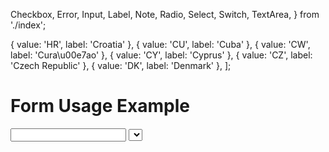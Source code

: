
  Checkbox,
  Error,
  Input,
  Label,
  Note,
  Radio,
  Select,
  Switch,
  TextArea,
} from './index';

  { value: 'HR', label: 'Croatia' },
  { value: 'CU', label: 'Cuba' },
  { value: 'CW', label: 'Cura\u00e7ao' },
  { value: 'CY', label: 'Cyprus' },
  { value: 'CZ', label: 'Czech Republic' },
  { value: 'DK', label: 'Denmark' },
];

<Meta title="components/forms/Example" />

# Form Usage Example

<Canvas>
  <DSProvider>
    <form>
      <Stack gap="md">
        <Stack>
          <Label />
          <Input type="text" isInvalid />
          <Error />
        </Stack>
        <Stack>
          <Label />
          <Select options={options} />
          <Note />
        </Stack>
        <Stack>
          <Label />
          <Stack gap="xs">
            <Radio label="species" name="human" radioId="Human" value="human" />
            <Radio
              label="species"
              name="animal"
              radioId="Animal"
              value="animal"
            />
          </Stack>
        </Stack>
        <Stack>
          <Label />
          <Stack gap="xs">
            <Checkbox
              checkboxId="hobbies"
              label="reading"
              name="Reading"
              value="reading"
            />
            <Checkbox
              checkboxId="hobbies"
              label="sleeping"
              name="Sleeping"
              value="sleeping"
            />
            <Checkbox
              checkboxId="hobbies"
              label="programming"
              name="Programming"
              value="programming"
            />
            <Checkbox
              checkboxId="hobbies"
              label="testing"
              name="Testing"
              value="testing"
            />
          </Stack>
        </Stack>
        <Stack justify="flex-start">
          <Label />
          <Switch label="public" switchId="public" />
        </Stack>
        <Stack>
          <Label />
          <TextArea maxLength="140" />
        </Stack>
      </Stack>
    </form>
  </DSProvider>
</Canvas>
